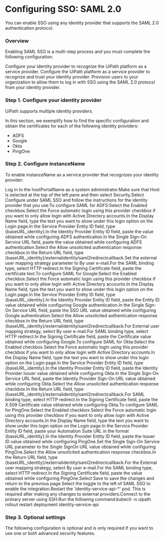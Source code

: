 ﻿# Configuring SSO: SAML 2.0

You can enable SSO using any identity provider that supports the SAML 2.0 authentication protocol.

### Overview

Enabling SAML SSO is a multi-step process and you must complete the following configuration:

Configure your identity provider to recognize the UiPath platform as a service provider. Configure the UiPath platform as a service provider to
                    recognize and trust your identity provider. Provision users to your organization to allow them to log in with SSO using the SAML 2.0 protocol from your identity provider.


### Step 1. Configure your identity provider

UiPath supports multiple identity providers.

In this section, we exemplify how to find the specific configuration and obtain the certificates for each of the following identity providers:

* ADFS
* Google
* Okta
* PingOne


### Step 2. Configure instanceName

To enable instanceName as a service provider that recognizes your identity provider:

Log in to the hostPortalName as a system administrator.Make sure that Host is selected at the top of the left pane and then select Security.Select Configure under SAML SSO and follow the instructions for the identity provider that you use:To configure SAML for ADFS:Select the Enabled checkbox.Select the Force automatic login using this provider checkbox if you want to only allow login with Active Directory accounts.In the Display Name field, type the text you want to show under this login option on the Login page.In the Service Provider Entity ID field, type {baseURL_identity}.In the Identity Provider Entity ID field, paste the value obtained while configuring ADFS authentication.In the Single Sign-On Service URL field, paste the value obtained while configuring ADFS authentication.Select the Allow unsolicited authentication response checkbox.In the Return URL field, type {baseURL_identity}/externalidentity/saml2redirectcallback.Set the external user mapping strategy parameter to By user e-mail.For the SAML binding type, select HTTP redirect.In the Signing Certificate field, paste the certificate text.To configure SAML for Google:Select the Enabled checkbox.Select the Force automatic login using this provider checkbox if you want to only allow login with Active Directory accounts.In the Display Name field, type the text you want to show under this login option on the Login page.In the Service Provider Entity ID field, type {baseURL_identity}.In the Identity Provider Entity ID field, paste the Entity ID value obtained while configuring Google authentication.In the Single Sign-On Service URL field, paste the SSO URL value obtained while configuring Google authentication.Select the Allow unsolicited authentication response checkbox.In the Return URL field, type {baseURL_identity}/externalidentity/saml2redirectcallback.For External user mapping strategy, select By user e-mail.For SAML binding type, select HTTP redirect.In the Signing Certificate field, paste the Certificate value obtained while configuring Google.To configure SAML for Okta:Select the Enabled checkbox.Select the Force automatic login using this provider checkbox if you want to only allow login with Active Directory accounts.In the Display Name field, type the text you want to show under this login option on the Login page.In the Service Provider Entity ID field, type {baseURL_identity}.In the Identity Provider Entity ID field, paste the Identity Provider Issuer value obtained while configuring Okta.In the Single Sign-On Service URL field, paste the Identity Provider Sign-On URL value obtained while configuring Okta.Select the Allow unsolicited authentication response checkbox.In the Return URL field, type {baseURL_identity}/externalidentity/saml2redirectcallback.For SAML binding type, select HTTP redirect.In the Signing Certificate field, paste the X.509 Certificate value obtained while configuring Okta.To configure SAML for PingOne:Select the Enabled checkbox.Select the Force automatic login using this provider checkbox if you want to only allow login with Active Directory accounts.In the Display Name field, type the text you want to show under this login option on the Login page.In the Service Provider Entity ID field, paste your Automation Suite URL in the format {baseURL_identity}.In the Identity Provider Entity ID field, paste the Issuer ID value obtained while configuring PingOne.Set the Single Sign-On Service URL parameter to the Single SignOn URL value obtained while configuring PingOne.Select the Allow unsolicited authentication response checkbox.In the Return URL field, type {baseURL_identity}/externalidentity/saml2redirectcallback.For the External user mapping strategy, select By user e-mail.For the SAML binding type, select HTTP redirect.In the Signing Certificate field, paste the value obtained while configuring PingOne.Select Save to save the changes and return to the previous page.Select the toggle to the left of SAML SSO to enable the integration.Restart the 'identity-service-api-*' pod. This is required after making any changes to external providers.Connect to the primary server using SSH.Run the following command:kubectl -n uipath rollout restart deployment identity-service-api


### Step 3. Optional settings

The following configuration is optional and is only required if you want to use one or both
			advanced security features.

